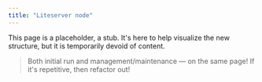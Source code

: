 ```yaml
---
title: "Liteserver node"
---
```


This page is a placeholder, a stub. It's here to help visualize the new structure, but it is temporarily devoid of content.

> Both initial run and management/maintenance — on the same page!
> If it's repetitive, then refactor out!
